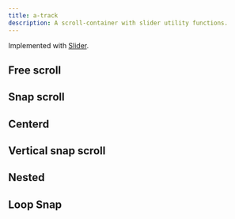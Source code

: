 ```yaml
---
title: a-track
description: A scroll-container with slider utility functions.
---
```



Implemented with [Slider](/sv-frontend-library/mono/components/slider).

<TSDocs source="/elements/packages/track/src/Track.ts" />

<div class="not-content box">
  <h2>Free scroll</h2>
  <a-track overflowscroll>
    <div>
      <canvas class="bg-slate-500 m-1" />
    </div>
    <div>
      <canvas class="bg-slate-500 m-1" />
    </div>
    <div>
      <canvas class="bg-slate-500 m-1" />
    </div>
    <div>
      <canvas class="bg-slate-500 m-1" />
    </div>
    <div>
      <canvas class="bg-slate-500 m-1" />
    </div>
    <div>
      <canvas class="bg-slate-500 m-1" />
    </div>
  </a-track>
</div>

<div class="not-content box">
  <h2>Snap scroll</h2>
  <a-track value="1" snap class="images max-w-[100vw]">
    <div class="flex-none pr-4">
      <canvas width={260} height={280} class="bg-slate-500" />
    </div>
    <div class="flex-none pr-4">
      <canvas width={260} height={280} class="bg-slate-500" />
    </div>
    <div class="flex-none pr-4">
      <canvas width={260} height={280} class="bg-slate-500" />
    </div>
    <div class="flex-none pr-4">
      <canvas width={260} height={280} class="bg-slate-500" />
    </div>
    <div class="flex-none pr-4">
      <canvas width={260} height={280} class="bg-slate-500" />
    </div>
    <div class="flex-none pr-4">
      <canvas width={260} height={280} class="bg-slate-500" />
    </div>
    <div class="flex-none pr-4">
      <canvas width={260} height={280} class="bg-slate-500" />
    </div>
    <div class="flex-none pr-4">
      <canvas width={260} height={280} class="bg-slate-500" />
    </div>
    <div class="flex-none pr-4">
      <canvas width={260} height={280} class="bg-slate-500" />
    </div>
    <div class="flex-none pr-4">
      <canvas width={260} height={280} class="bg-slate-500" />
    </div>
    <div class="flex-none pr-4">
      <canvas width={260} height={280} class="bg-slate-500" />
    </div>
    <div class="flex-none pr-4">
      <canvas width={260} height={280} class="bg-slate-500" />
    </div>
    <div class="flex-none pr-4">
      <canvas width={260} height={280} class="bg-slate-500" />
    </div>
    <div class="flex-none pr-4">
      <canvas width={260} height={280} class="bg-slate-500" />
    </div>
  </a-track>
</div>

<div class="not-content box overflow-hidden">
  <h2>Centerd</h2>
  <a-track value="1" snap class="images max-w-[100vw] ml-[calc(50%-150px)] overflow-visible w-[278px]">
    <div class="flex-none pr-4">
      <canvas width={260} height={280} class="bg-slate-500" />
    </div>
    <div class="flex-none pr-4">
      <canvas width={260} height={280} class="bg-slate-500" />
    </div>
    <div class="flex-none pr-4">
      <canvas width={260} height={280} class="bg-slate-500" />
    </div>
    <div class="flex-none pr-4">
      <canvas width={260} height={280} class="bg-slate-500" />
    </div>
    <div class="flex-none pr-4">
      <canvas width={260} height={280} class="bg-slate-500" />
    </div>
    <div class="flex-none pr-4">
      <canvas width={260} height={280} class="bg-slate-500" />
    </div>
    <div class="flex-none pr-4">
      <canvas width={260} height={280} class="bg-slate-500" />
    </div>
    <div class="flex-none pr-4">
      <canvas width={260} height={280} class="bg-slate-500" />
    </div>
    <div class="flex-none pr-4">
      <canvas width={260} height={280} class="bg-slate-500" />
    </div>
    <div class="flex-none pr-4">
      <canvas width={260} height={280} class="bg-slate-500" />
    </div>
    <div class="flex-none pr-4">
      <canvas width={260} height={280} class="bg-slate-500" />
    </div>
    <div class="flex-none pr-4">
      <canvas width={260} height={280} class="bg-slate-500" />
    </div>
    <div class="flex-none pr-4">
      <canvas width={260} height={280} class="bg-slate-500" />
    </div>
    <div class="flex-none pr-4">
      <canvas width={260} height={280} class="bg-slate-500" />
    </div>
  </a-track>
</div>

<div class="not-content box">
  <h2>Vertical snap scroll</h2>
  <a-track snap
        class="flex h-[250px] w-[250px] flex-col overflow-hidden"
        value="1"
        vertical>
    <div class="flex-none py-2 font-bold">
      <canvas width={200} height={64} class="bg-slate-500 m-1" />
    </div>
    <div class="flex-none py-2 font-bold">
      <canvas width={200} height={64} class="bg-slate-500 m-1" />
    </div>
    <div class="flex-none py-2 font-bold">
      <canvas width={200} height={64} class="bg-slate-500 m-1" />
    </div>
    <div class="flex-none py-2 font-bold">
      <canvas width={200} height={64} class="bg-slate-500 m-1" />
    </div>
    <div class="flex-none py-2 font-bold">
      <canvas width={200} height={64} class="bg-slate-500 m-1" />
    </div>
    <div class="flex-none py-2 font-bold">
      <canvas width={200} height={64} class="bg-slate-500 m-1" />
    </div>
    <div class="flex-none py-2 font-bold">
      <canvas width={200} height={64} class="bg-slate-500 m-1" />
    </div>
    <div class="flex-none py-2 font-bold">
      <canvas width={200} height={64} class="bg-slate-500 m-1" />
    </div>
    <div class="flex-none py-2 font-bold">
      <canvas width={200} height={64} class="bg-slate-500 m-1" />
    </div>
  </a-track>
</div>

<div class="not-content box">
  <h2>Nested</h2>
  <a-track value="1" snap class="images max-w-[100vw]">
    <div class="flex-none pr-4">
      <canvas width={260} height={280} class="bg-slate-500" />
    </div>
    <div class="flex-none pr-4">
      <a-track snap
        class="flex h-[280px] flex-col overflow-hidden"
        value="1"
        vertical>
        <div class="flex-none pb-2 font-bold">
          <canvas width={200} height={64} class="bg-slate-500" />
        </div>
        <div class="flex-none pb-2 font-bold">
          <canvas width={200} height={64} class="bg-slate-500" />
        </div>
        <div class="flex-none pb-2 font-bold">
          <canvas width={200} height={64} class="bg-slate-500" />
        </div>
        <div class="flex-none pb-2 font-bold">
          <canvas width={200} height={64} class="bg-slate-500" />
        </div>
        <div class="flex-none pb-2 font-bold">
          <canvas width={200} height={64} class="bg-slate-500" />
        </div>
        <div class="flex-none pb-2 font-bold">
          <canvas width={200} height={64} class="bg-slate-500" />
        </div>
        <div class="flex-none pb-2 font-bold">
          <canvas width={200} height={64} class="bg-slate-500" />
        </div>
        <div class="flex-none pb-2 font-bold">
          <canvas width={200} height={64} class="bg-slate-500" />
        </div>
        <div class="flex-none pb-2 font-bold">
          <canvas width={200} height={64} class="bg-slate-500" />
        </div>
      </a-track>
    </div>
    <div class="flex-none pr-4">
      <canvas width={260} height={280} class="bg-slate-500" />
    </div>
    <div class="flex-none pr-4">
      <canvas width={260} height={280} class="bg-slate-500" />
    </div>
    <div class="flex-none pr-4">
      <canvas width={260} height={280} class="bg-slate-500" />
    </div>
    <div class="flex-none pr-4">
      <canvas width={260} height={280} class="bg-slate-500" />
    </div>
    <div class="flex-none pr-4">
      <canvas width={260} height={280} class="bg-slate-500" />
    </div>
  </a-track>
</div>

<div class="not-content box">
  <h2>Loop Snap</h2>
  <a-track snap loop>
    <div class="flex-none w-full">
      <canvas width={720} height={480} class="w-full bg-slate-500" />
    </div>
    <div class="flex-none w-full">
      <canvas width={720} height={480} class="w-full bg-slate-400" />
    </div>
    <div class="flex-none w-full">
      <canvas width={720} height={480} class="w-full bg-slate-300" />
    </div>
    <div class="flex-none w-full">
      <canvas width={720} height={480} class="w-full bg-slate-200" />
    </div>
    <div class="flex-none w-full">
      <canvas width={720} height={480} class="w-full bg-slate-100" />
    </div>
    <div class="flex-none w-full">
      <canvas width={720} height={480} class="w-full bg-slate-600" />
    </div>
  </a-track>
</div>
